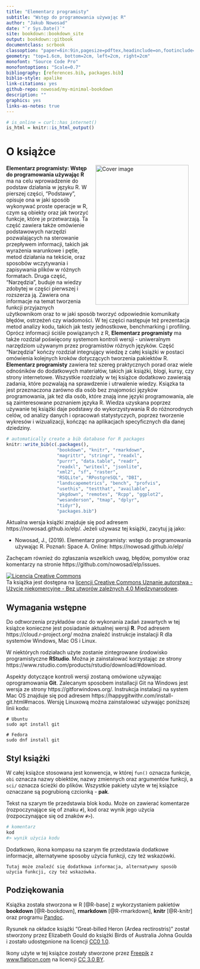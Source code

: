 ```yaml
--- 
title: "Elementarz programisty"
subtitle: "Wstęp do programowania używając R"
author: "Jakub Nowosad"
date: "`r Sys.Date()`"
site: bookdown::bookdown_site
output: bookdown::gitbook
documentclass: scrbook
classoption: "paper=6in:9in,pagesize=pdftex,headinclude=on,footinclude=on,10pt"
geometry: "top=1.6cm, bottom=2cm, left=2cm, right=2cm"
monofont: "Source Code Pro"
monofontoptions: "Scale=0.7"
bibliography: [references.bib, packages.bib]
biblio-style: apalike
link-citations: yes
github-repo: nowosad/my-minimal-bookdown
description: ""
graphics: yes
links-as-notes: true
---
```


```r
# is_online = curl::has_internet()
is_html = knitr::is_html_output()
```

# O książce {-}

<a href="http://nowosad.github.io/elp/"><img src="cover/cover_lr.png" width="250" height="375" alt="Cover image" align="right" style="margin: 0 1em 0 1em" /></a> 

**Elementarz programisty: Wstęp do programowania używając R** ma na celu wprowadzenie do podstaw działania w języku R. 
W pierszej części, "Podstawy", opisuje ona w jaki sposób wykonywać proste operacje w R, czym są obiekty oraz jak tworzyć funkcje, które je przetwarzają.
Ta część zawiera także omówienie podstawowych narzędzi pozwalających na sterowanie przepływem informacji, takich jak wyrażenia warunkowe i pętle, metod działania na tekście, oraz sposobów wczytywania i zapisywania plików w różnych formatach.
Druga część, "Narzędzia", buduje na wiedzy zdobytej w części pierwszej i rozszerza ją.
Zawiera ona informacje na temat tworzenia funkcji przyjaznych użytkownikom oraz to w jaki sposób tworzyć odpowiednie komunikaty błędów, ostrzeżeń czy wiadomości.
W tej części następuje też prezentacja metod analizy kodu, takich jak testy jednostkowe, benchmarking i profiling.
Oprócz informacji ściśle powiązanych z R, **Elementarz programisty** ma także rozdział poświęcony systemom kontroli wersji - uniweralnym narzędziom używanym przez programistów różnych języków.
Część "Narzędzia" kończy rozdział integrujący wiedzę z całej książki w postaci omówienia kolejnych kroków dotyczących tworzenia pakiektów R.
**Elementarz programisty** zawiera też szereg praktycznych porad oraz wiele odnośników do dodatkowych materiałów, takich jak książki, blogi, kursy, czy strony internetowe.
Wszystkie rozdziały w tej książce dodatkowo zawierają zadania, które pozwalają na sprawdzenie i utrwalenie wiedzy.
Ksiązka ta jest przeznaczona zarówno dla osób bez znajomości języków programowania, jak też dla osób, które znają inne języki programowania, ale są zainteresowane poznaniem języka R.
Wiedza uzyskana poprzez używanie tej książki daje podstawy do wykorzystywania R do różnorodnych celów, od analizy danych i opracowań statystyczych, poprzez tworzenie wykresów i wizualizacji, kończąc na aplikacjach specyficznych dla danej dziedziny.

```r
# automatically create a bib database for R packages
knitr::write_bib(c(.packages(),
                   "bookdown", "knitr", "rmarkdown",
                   "magrittr", "stringr", "readxl",
                   "purrr", "data.table", "readr",
                   "readxl", "writexl", "jsonlite", 
                   "xml2", "sf", "raster", 
                   "RSQLite", "RPostgreSQL", "DBI",
                   "landscapemetrics", "bench", "profvis",
                   "usethis", "testthat", "available",
                   "pkgdown", "remotes", "Rcpp", "ggplot2",
                   "wesanderson", "tmap", "dplyr",
                   "tidyr"),
                   "packages.bib")
```

Aktualna wersja książki znajduje się pod adresem https://nowosad.github.io/elp/. 
Jeżeli używasz tej książki, zacytuj ją jako:

- Nowosad, J., (2019). Elementarz programisty: wstęp do programowania używając R. Poznań: Space A. Online: https://nowosad.github.io/elp/

Zachęcam również do zgłaszania wszelkich uwag, błędów, pomysłów oraz komentarzy na stronie https://github.com/nowosad/elp/issues.

<a rel="license" href="http://creativecommons.org/licenses/by-nc-nd/4.0/"><img alt="Licencja Creative Commons" style="border-width:0" src="https://i.creativecommons.org/l/by-nc-nd/4.0/88x31.png" /></a><br />Ta książka jest dostępna na <a rel="license" href="http://creativecommons.org/licenses/by-nc-nd/4.0/">licencji Creative Commons Uznanie autorstwa - Użycie niekomercyjne - Bez utworów zależnych 4.0 Międzynarodowe</a>.

## Wymagania wstępne {-}

Do odtworzenia przykładów oraz do wykonania zadań zawartych w tej książce konieczne jest posiadanie aktualnej wersji **R**. 
Pod adresem https://cloud.r-project.org/ można znaleźć instrukcje instalacji R dla systemów Windows, Mac OS i Linux.

W niektórych rodziałach użyte zostanie zintegrowane środowisko programistyczne **RStudio**.
Można je zainstalować korzystając ze strony https://www.rstudio.com/products/rstudio/download/#download.
<!-- https://rstudio-education.github.io/hopr/starting.html -->
<!--pakiety-->
<!-- dane -->

Aspekty dotyczące kontroli wersji zostaną omówione używając oprogramowania **Git**.
Zalecanym sposobem installacji Git na Windows jest wersja ze strony https://gitforwindows.org/.
Instrukcja instalacji na system Mac OS znajduje się pod adresem https://happygitwithr.com/install-git.html#macos.
Wersję Linuxową można zainstalować używając poniższej linii kodu:

```
# Ubuntu
sudo apt install git
```

```
# Fedora
sudo dnf install git
```

## Styl książki {-}

W całej książce stosowana jest konwencja, w której `fun()` oznacza funkcje, `obi` oznacza nazwy obiektów, nazwy zmiennych oraz argumentów funkcji, a `sci/` oznacza ścieżki do plików.
Wszystkie pakiety użyte w tej książce oznaczane są pogrubioną czcionką - **pak**.

Tekst na szarym tle przedstawia blok kodu.
Może on zawierać komentarze (rozpoczynające się of znaku `#`), kod oraz wynik jego użycia (rozpoczynające się od znaków `#>`).

```r
# komentarz
kod
#> wynik użycia kodu
```

Dodatkowo, ikona kompasu na szarym tle przedstawia dodatkowe informacje, alternatywne sposoby użycia funkcji, czy też wskazówki.

```block2
Tutaj może znaleźć się dodatkowa informacja, alternatywny sposób użycia funkcji, czy też wskazówka.
```

## Podziękowania {-}

Książka została stworzona w R [@R-base] z wykorzystaniem pakietów **bookdown** [@R-bookdown], **rmarkdown** [@R-rmarkdown], **knitr** [@R-knitr] oraz programu [Pandoc](http://pandoc.org/). 

Rysunek na okładce książki "Great-billed Heron (Ardea rectirostris)" został stworzony przez Elizabeth Gould do książki Birds of Australia Johna Goulda i zostało udostępnione na licencji <a href="https://creativecommons.org/publicdomain/zero/1.0/deed.en" title="CC0 1.0 Universal" target="_blank">CC0 1.0</a>.
<!-- https://ccsearch.creativecommons.org/photos/28692762-697a-42a8-964b-ee95843c5347 -->

Ikony użyte w tej książce zostały stworzone przez <a href="https://www.freepik.com/" title="Freepik">Freepik</a> z <a href="https://www.flaticon.com/" title="Flaticon">www.flaticon.com</a> na licencji <a href="http://creativecommons.org/licenses/by/3.0/" title="Creative Commons BY 3.0." target="_blank">CC 3.0 BY</a>.

<script>
  (function(i,s,o,g,r,a,m){i['GoogleAnalyticsObject']=r;i[r]=i[r]||function(){
  (i[r].q=i[r].q||[]).push(arguments)},i[r].l=1*new Date();a=s.createElement(o),
  m=s.getElementsByTagName(o)[0];a.async=1;a.src=g;m.parentNode.insertBefore(a,m)
  })(window,document,'script','https://www.google-analytics.com/analytics.js','ga');
  ga('create', 'UA-47892233-2', 'auto');
  ga('send', 'pageview');
</script>

